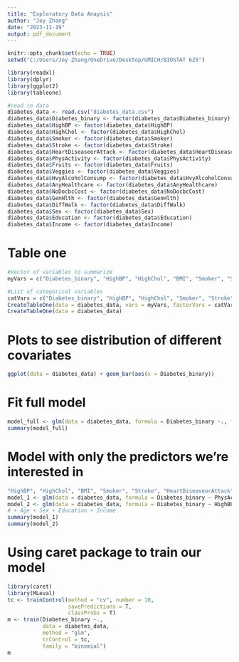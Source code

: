 ```yaml
---
title: "Exploratory Data Anaysis"
author: "Joy Zhang"
date: "2023-11-19"
output: pdf_document
---
```


```r
knitr::opts_chunk$set(echo = TRUE)
setwd("C:/Users/Joy Zhang/OneDrive/Desktop/UMICH/BIOSTAT 625")

library(readxl)
library(dplyr)
library(ggplot2)
library(tableone)

#read in data
diabetes_data <- read.csv("diabetes_data.csv")
diabetes_data$Diabetes_binary <- factor(diabetes_data$Diabetes_binary)
diabetes_data$HighBP <- factor(diabetes_data$HighBP)
diabetes_data$HighChol <- factor(diabetes_data$HighChol)
diabetes_data$Smoker <- factor(diabetes_data$Smoker)
diabetes_data$Stroke <- factor(diabetes_data$Stroke)
diabetes_data$HeartDiseaseorAttack <- factor(diabetes_data$HeartDiseaseorAttack)
diabetes_data$PhysActivity <- factor(diabetes_data$PhysActivity)
diabetes_data$Fruits <- factor(diabetes_data$Fruits)
diabetes_data$Veggies <- factor(diabetes_data$Veggies)
diabetes_data$HvyAlcoholConsump <- factor(diabetes_data$HvyAlcoholConsump)
diabetes_data$AnyHealthcare <- factor(diabetes_data$AnyHealthcare)
diabetes_data$NoDocbcCost <- factor(diabetes_data$NoDocbcCost)
diabetes_data$GenHlth <- factor(diabetes_data$GenHlth)
diabetes_data$DiffWalk <- factor(diabetes_data$DiffWalk)
diabetes_data$Sex <- factor(diabetes_data$Sex)
diabetes_data$Education <- factor(diabetes_data$Education)
diabetes_data$Income <- factor(diabetes_data$Income)
```

# Table one
```r
#Vector of variables to summarize
myVars = c("Diabetes_binary", "HighBP", "HighChol", "BMI", "Smoker", "Stroke", "HeartDiseaseorAttack", "PhysActivity", "Fruits", "Veggies", "HvyAlcoholConsump", "AnyHealthcare", "NoDocbcCost", "GenHlth", "MentHlth", "PhysHlth", "Diffwalk", "Sex", "Age", "Education", "Income")

#List of categorical variables
catVars = c("Diabetes_binary", "HighBP", "HighChol", "Smoker", "Stroke", "HeartDiseaseorAttack")
CreateTableOne(data = diabetes_data, vars = myVars, factorVars = catVars)
CreateTableOne(data = diabetes_data)
```

# Plots to see distribution of different covariates 
```r
ggplot(data = diabetes_data) + geom_bar(aes(x = Diabetes_binary))

```

# Fit full model
```r
model_full <- glm(data = diabetes_data, formula = Diabetes_binary ~., family = binomial("logit"))
summary(model_full)
```

# Model with only the predictors we're interested in
```r
"HighBP", "HighChol", "BMI", "Smoker", "Stroke", "HeartDiseaseorAttack", "PhysActivity", "Fruits", "Veggies", "HvyAlcoholConsump", "AnyHealthcare", "NoDocbcCost", "GenHlth", "MentHlth", "PhysHlth", "Diffwalk", "Sex", "Age", "Education", "Income"
model_1 <- glm(data = diabetes_data, formula = Diabetes_binary ~ PhysActivity + Smoker + Fruits + Veggies + HvyAlcoholConsump, family = binomial("probit"))
model_2 <- glm(data = diabetes_data, formula = Diabetes_binary ~ HighBP + HighChol + BMI + Stroke + HeartDiseaseorAttack, family = binomial("logit"))
# + Age + Sex + Education + Income
summary(model_1)
summary(model_2)
```


# Using caret package to train our model

```r
library(caret)
library(MLeval)
tc <- trainControl(method = "cv", number = 10,
                   savePredictions = T,
                   classProbs = T)
m <- train(Diabetes_binary ~., 
           data = diabetes_data, 
           method = "glm",
           trControl = tc,
           family = "binomial")
m
```


